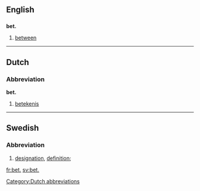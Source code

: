 ==English==

==={{abbreviation}}===
'''bet.'''

# [[between]]

----

==Dutch==

===Abbreviation===
'''bet.'''

# [[betekenis]]

[[Category:Dutch abbreviations]]

----

==Swedish==

===Abbreviation===
{{head|sv|abbreviation}}

# {{lexicography|lang=sv}} [[designation]], [[definition]]; {{abbreviation of|beteckning|lang=sv}}

[[fr:bet.]]
[[sv:bet.]]